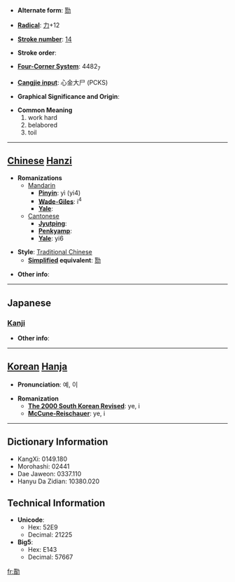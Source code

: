 * '''Alternate form''': [[勚]]

* '''[[Wiktionary:Chinese radical index| Radical]]''': [[Wiktionary:Chinese radical index 力|力]]+12

* '''[[Wiktionary:Chinese total strokes index|Stroke number]]''': [[Wiktionary:Chinese total strokes index 14|14]]

* '''Stroke order''': 

* '''[[Wiktionary:Chinese four corner index|Four-Corner System]]''': 4482<sub>7</sub>

* '''[[Wiktionary:Chinese Cangjie index|Cangjie input]]''': 心金大尸 (PCKS)

* '''Graphical Significance and Origin''': 

* '''Common Meaning'''
*#work hard
*# belabored
*# toil


----

== [[Chinese]] [[Hanzi]] ==

* '''Romanizations'''
** [[Mandarin]]
*** '''[[Pinyin]]''': yì (yi4)
*** '''[[Wade-Giles]]''': i<sup>4</sup>
*** '''[[Yale]]''': 
**[[Cantonese]]
***'''[[Jyutping]]''':
***'''[[Penkyamp]]''': 
***'''[[Yale]]''': yi6

* '''Style''': [[Traditional Chinese]] 
** '''[[Simplified Chinese|Simplified]] equivalent''': [[勚]]

* '''Other info''': 

----

==Japanese==
===[[Kanji]]===
{{kanji|on readings=[[えい]] (ei), [[い]] (i), [[し]] (shi)
|kun readings=[[いたつき]] (itatsuki), [[つかれる]] (tsukareru)
}}

* '''Other info''':  

----

== [[Korean]] [[Hanja]] ==

* '''Pronunciation''': 예, 이

* '''Romanization'''
** '''[[The 2000 South Korean Revised Romanization|The 2000 South Korean Revised]]''': ye, i
** '''[[McCune-Reischauer]]''': ye, i

----

== Dictionary Information ==

* KangXi: 0149.180
* Morohashi: 02441
* Dae Jaweon: 0337.110
* Hanyu Da Zidian: 10380.020

== Technical Information ==

* '''Unicode''':
** Hex: 52E9
** Decimal: 21225
* '''Big5''':
** Hex: E143
** Decimal: 57667

[[fr:勩]]